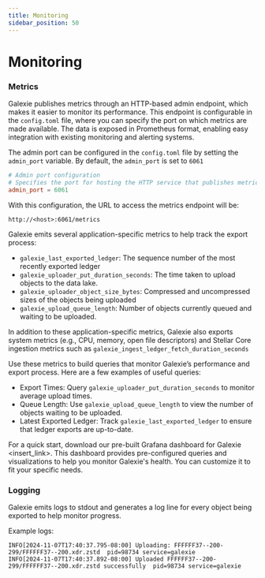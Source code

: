 ```yaml
---
title: Monitoring
sidebar_position: 50
---
```


# Monitoring

### Metrics

Galexie publishes metrics through an HTTP-based admin endpoint, which makes it easier to monitor its performance. This endpoint is configurable in the `config.toml` file, where you can specify the port on which metrics are made available. The data is exposed in Prometheus format, enabling easy integration with existing monitoring and alerting systems.

The admin port can be configured in the `config.toml` file by setting the `admin_port` variable. By default, the `admin_port` is set to `6061`

```toml
# Admin port configuration
# Specifies the port for hosting the HTTP service that publishes metrics.
admin_port = 6061
```

With this configuration, the URL to access the metrics endpoint will be:

```
http://<host>:6061/metrics
```

Galexie emits several application-specific metrics to help track the export process:

- `galexie_last_exported_ledger`: The sequence number of the most recently exported ledger
- `galexie_uploader_put_duration_seconds`: The time taken to upload objects to the data lake.
- `galexie_uploader_object_size_bytes`: Compressed and uncompressed sizes of the objects being uploaded
- `galexie_upload_queue_length`: Number of objects currently queued and waiting to be uploaded.

In addition to these application-specific metrics, Galexie also exports system metrics (e.g., CPU, memory, open file descriptors) and Stellar Core ingestion metrics such as `galexie_ingest_ledger_fetch_duration_seconds`

Use these metrics to build queries that monitor Galexie’s performance and export process. Here are a few examples of useful queries:

- Export Times: Query `galexie_uploader_put_duration_seconds` to monitor average upload times.
- Queue Length: Use `galexie_upload_queue_length` to view the number of objects waiting to be uploaded.
- Latest Exported Ledger: Track `galexie_last_exported_ledger` to ensure that ledger exports are up-to-date.

For a quick start, download our pre-built Grafana dashboard for Galexie <insert_link>. This dashboard provides pre-configured queries and visualizations to help you monitor Galexie's health. You can customize it to fit your specific needs.

### Logging

Galexie emits logs to stdout and generates a log line for every object being exported to help monitor progress.

Example logs:

```
INFO[2024-11-07T17:40:37.795-08:00] Uploading: FFFFFF37--200-299/FFFFFF37--200.xdr.zstd  pid=98734 service=galexie
INFO[2024-11-07T17:40:37.892-08:00] Uploaded FFFFFF37--200-299/FFFFFF37--200.xdr.zstd successfully  pid=98734 service=galexie
```
